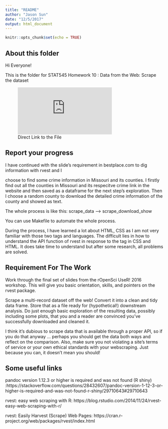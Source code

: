 ```yaml
---
title: "README"
author: "Jason Sun"
date: "12/5/2017"
output: html_document
---
```


```r
knitr::opts_chunk$set(echo = TRUE)
```

## About this folder
Hi Everyone!

This is the folder for STAT545 Homework 10 : Data from the Web: Scrape the dataset

![Direct Link to the File](https://github.com/arthursunbao/STAT545-Homework/blob/master/hw10/scrape_data/scrape_download_show.md "Direct Link to the File")

## Report your progress

I have continued with the slide's requirement in bestplace.com to dig information with rvest and I 

choose to find some crime information in Missouri and its counties. I firstly find out all the counties in Missouri and its respecitve crime link in the website and then saved as a dataframe for the next step's exploration. Then I choose a random county to download the detailed crime information of the county and showed as text.

The whole process is like this: scrape_data ----> scrape_download_show

You can use Makefile to automate the whole process.

During the process, I have learned a lot about HTML, CSS as I am not very familiar with those two tags and languages. The difficult lies in how to understand the API function of rvest in response to the tag in CSS and HTML. It does take time to understand but after some research, all problems are solved. 

## Requirement For The Work

Work through the final set of slides from the rOpenSci UseR! 2016 workshop. This will give you basic orientation, skills, and pointers on the rvest package.

Scrape a multi-record dataset off the web! Convert it into a clean and tidy data frame. Store that as a file ready for (hypothetical!) downstream analysis. Do just enough basic exploration of the resulting data, possibly including some plots, that you and a reader are convinced you’ve successfully downloaded and cleaned it.

I think it’s dubious to scrape data that is available through a proper API, so if you do that anyway … perhaps you should get the data both ways and reflect on the comparison. Also, make sure you not violating a site’s terms of service or your own ethical standards with your webscraping. Just because you can, it doesn’t mean you should!

## Some useful links
pandoc version 1.12.3 or higher is required and was not found (R shiny) :https://stackoverflow.com/questions/28432607/pandoc-version-1-12-3-or-higher-is-required-and-was-not-found-r-shiny/29710643#29710643

rvest: easy web scraping with R: https://blog.rstudio.com/2014/11/24/rvest-easy-web-scraping-with-r/

rvest: Easily Harvest (Scrape) Web Pages: https://cran.r-project.org/web/packages/rvest/index.html

